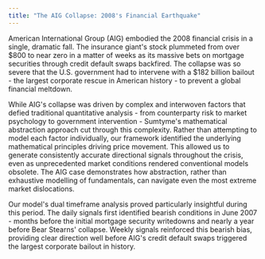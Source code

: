 ```yaml
---
title: "The AIG Collapse: 2008's Financial Earthquake"
---
```


&#x20;American International Group (AIG) embodied the 2008 financial crisis in a single, dramatic fall. The insurance giant's stock plummeted from over $800 to near zero in a matter of weeks as its massive bets on mortgage securities through credit default swaps backfired. The collapse was so severe that the U.S. government had to intervene with a $182 billion bailout - the largest corporate rescue in American history - to prevent a global financial meltdown.

While AIG's collapse was driven by complex and interwoven factors that defied traditional quantitative analysis - from counterparty risk to market psychology to government intervention - Sumtyme's mathematical abstraction approach cut through this complexity. Rather than attempting to model each factor individually, our framework identified the underlying mathematical principles driving price movement. This allowed us to generate consistently accurate directional signals throughout the crisis, even as unprecedented market conditions rendered conventional models obsolete. The AIG case demonstrates how abstraction, rather than exhaustive modelling of fundamentals, can navigate even the most extreme market dislocations.

Our model's dual timeframe analysis proved particularly insightful during this period. The daily signals first identified bearish conditions in June 2007 - months before the initial mortgage security writedowns and nearly a year before Bear Stearns' collapse. Weekly signals reinforced this bearish bias, providing clear direction well before AIG's credit default swaps triggered the largest corporate bailout in history.